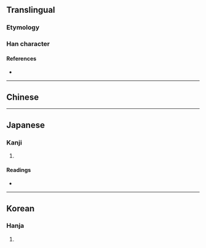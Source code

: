 {{also|剿}}
{{character info/new}}
==Translingual==

===Etymology===
{{Han etym}}

===Han character===
{{Han char|rn=19|rad=力|as=11|sn=13|four=24927|canj=VDKS|ids=⿰巢力}}

====References====
* {{Han ref|kx=0149.090|dkj=02426|dj=0337.020|hdz=10379.130|uh=52E6|ud=21222|bh=B6D3|bd=46803}}

----

==Chinese==
{{zh-see|剿|v}}

----

==Japanese==

===Kanji===
{{ja-kanji|grade=|rs=力11}}

# {{defn|lang=ja|sort=力11}}

====Readings====
* {{ja-readings|on=[[そう]] (sō), [[しょう]] (shō)|kun=[[つかれる]] (tsukareru), [[つくす]] (tsukusu)}}

----

==Korean==

===Hanja===
{{ko-hanja|hangeul=초}}

# {{defn|lang=ko|sort=力11}}
